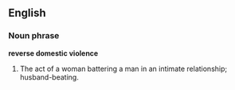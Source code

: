 ==English==

===Noun phrase===
'''reverse domestic violence'''

#The act of a woman battering a man in an intimate relationship; husband-beating.